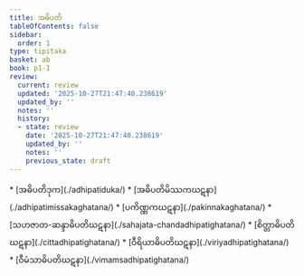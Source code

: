 ```yaml
---
title: အဓိပတိ
tableOfContents: false
sidebar:
  order: 1
type: tipitaka
basket: ab
book: p1-1
review:
  current: review
  updated: '2025-10-27T21:47:40.238619'
  updated_by: ''
  notes: ''
  history:
  - state: review
    date: '2025-10-27T21:47:40.238619'
    updated_by: ''
    notes: ''
    previous_state: draft
---
```



<ReviewStatus review={frontmatter.review} showDetails={true} />

<HypothesisAnnotation frontmatter={frontmatter} />

<DynamicBreadcrumb />



<TableOfContents book="p1-1">
* [အဓိပတိဒုက](./adhipatiduka/)
* [အဓိပတိမိဿကဃဋနာ](./adhipatimissakaghatana/)
* [ပကိဏ္ဏကဃဋနာ](./pakinnakaghatana/)
* [သဟဇာတ-ဆန္ဒာဓိပတိဃဋနာ](./sahajata-chandadhipatighatana/)
* [စိတ္တာဓိပတိဃဋနာ](./cittadhipatighatana/)
* [ဝီရိယာဓိပတိဃဋနာ](./viriyadhipatighatana/)
* [ဝီမံသာဓိပတိဃဋနာ](./vimamsadhipatighatana/)
</TableOfContents>